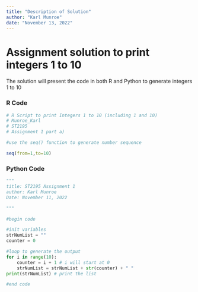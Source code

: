 ```yaml
---
title: "Description of Solution"
author: "Karl Munroe"
date: "November 13, 2022"
---
```


# Assignment solution to print integers 1 to 10

The solution will present the code in both R and Python to generate integers 1 to 10

### R Code
```R

# R Script to print Integers 1 to 10 (including 1 and 10)
# Munroe_Karl
# ST2195
# Assignment 1 part a)

#use the seq() function to generate number sequence

seq(from=1,to=10)

```

### Python Code
```Python
"""
title: ST2195 Assignment 1
author: Karl Munroe
Date: November 11, 2022

"""

#begin code

#init variables
strNumList = ""
counter = 0

#loop to generate the output
for i in range(10):
    counter = i + 1 # i will start at 0
    strNumList = strNumList + str(counter) + " "
print(strNumList) # print the list

#end code

```
